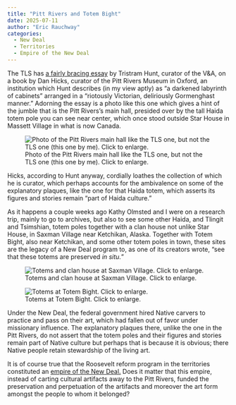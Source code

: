 ```yaml
---
title: "Pitt Rivers and Totem Bight"
date: 2025-07-11
author: "Eric Rauchway"
categories:
  - New Deal
  - Territories
  - Empire of the New Deal
---
```


The TLS has [a fairly bracing essay](https://www.the-tls.com/politics-society/social-cultural-studies/every-monument-will-fall-dan-hicks-book-review-tristram-hunt) by Tristram Hunt, curator of the V&A, on a book by Dan Hicks, curator of the Pitt Rivers Museum in Oxford, an institution which Hunt describes (in my view aptly) as "a darkened labyrinth of cabinets" arranged in a "riotously Victorian, deliriously Gormenghast manner." Adorning the essay is a photo like this one which gives a hint of the jumble that is the Pitt Rivers's main hall, presided over by the tall Haida totem pole you can see near center, which once stood outside Star House in Massett Village in what is now Canada. 

![Photo of the Pitt Rivers main hall like the TLS one, but not the TLS one (this one by me). Click to enlarge.](./pitt_rivers.png){.lightbox}

Hicks, according to Hunt anyway, cordially loathes the collection of which he is curator, which perhaps accounts for the ambivalence on some of the explanatory plaques, like the one for that Haida totem, which asserts its figures and stories remain "part of Haida culture."

As it happens a couple weeks ago Kathy Olmsted and I were on a research trip, mainly to go to archives, but also to see some other Haida, and Tlingit and Tsimshian, totem poles together with a clan house not unlike Star House, in Saxman Village near Ketchikan, Alaska. Together with Totem Bight, also near Ketchikan, and some other totem poles in town, these sites are the legacy of a New Deal program to, as one of its creators wrote, "see that these totems are preserved *in situ.*" 

::: {layout-ncol=2}
![Totems and clan house at Saxman Village. Click to enlarge.](./saxman.png){.lightbox}

![Totems at Totem Bight. Click to enlarge.](./totem_bight.png){.lightbox}
:::

Under the New Deal, the federal government hired Native carvers to practice and pass on their art, which had fallen out of favor under missionary influence. The explanatory plaques there, unlike the one in the Pitt Rivers, do not assert that the totem poles and their figures and stories remain part of Native culture but perhaps that is because it is obvious; there Native people retain stewardship of the living art.

It is of course true that the Roosevelt reform program in the territories constituted an [empire of the New Deal.](https://www.rai.ox.ac.uk/event/empire-of-the-new-deal) Does it matter that this empire, instead of carting cultural artifacts away to the Pitt Rivers, funded the preservation and perpetuation of the artifacts and moreover the art form amongst the people to whom it belonged?
